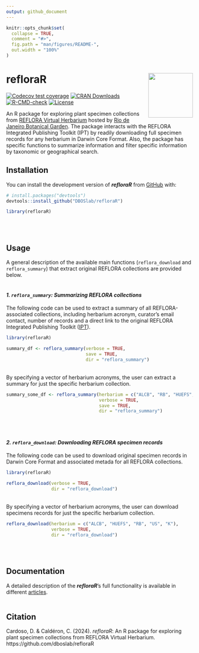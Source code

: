 ```yaml
---
output: github_document
---
```


<!-- README.md is generated from README.Rmd. Please edit that file -->

```r
knitr::opts_chunk$set(
  collapse = TRUE,
  comment = "#>",
  fig.path = "man/figures/README-",
  out.width = "100%"
)
```

# refloraR <img src="figures/refloraR_hex_sticker.png" align="right" alt="" width="120" />

<!-- badges: start -->
[![Codecov test coverage](https://codecov.io/gh/DBOSlab/refloraR/graph/badge.svg)](https://app.codecov.io/gh/DBOSlab/refloraR)
[![CRAN Downloads](https://cran.r-project.org/package=refloraR)](https://cranlogs.r-pkg.org/badges/grand-total/refloraR)
[![R-CMD-check](https://github.com/DBOSlab/refloraR/actions/workflows/R-CMD-check.yaml/badge.svg)](https://github.com/DBOSlab/refloraR/actions/workflows/R-CMD-check.yaml)
[![License](LICENSE)](https://img.shields.io/badge/license-MIT-blue.svg)
<!-- badges: end -->

An R package for exploring plant specimen collections from [REFLORA Virtual Herbarium](https://ipt.jbrj.gov.br/reflora) hosted by [Rio de Janeiro Botanical Garden](https://www.gov.br/jbrj). The package interacts with the REFLORA Integrated Publishing Toolkit (IPT) by readily downloading full specimen records for any herbarium in Darwin Core Format. Also, the package has specific functions to summarize information and filter specific information by taxonomic or geographical search.


## Installation

You can install the development version of ***refloraR*** from [GitHub](https://github.com/DBOSlab/refloraR) with:

``` r
# install.packages("devtools")
devtools::install_github("DBOSlab/refloraR")
```

```r
library(refloraR)
```
\
\

## Usage

A general description of the available main functions (`reflora_download` and `reflora_summary`) that extract original REFLORA collections are provided below.\
\

#### _1. `reflora_summary`: Summarizing REFLORA collections_

The following code can be used to extract a summary of all REFLORA-associated collections, including herbarium acronym, curator's email contact, number of records and a direct link to the original REFLORA Integrated Publishing Toolkit ([IPT](https://ipt.jbrj.gov.br/reflora)).\
```r
library(refloraR)

summary_df <- reflora_summary(verbose = TRUE,
                              save = TRUE,
                              dir = "reflora_summary")
```
\
By specifying a vector of herbarium acronyms, the user can extract a summary for just the specific herbarium collection.\

```r
summary_some_df <- reflora_summary(herbarium = c("ALCB", "RB", "HUEFS", "US", "K"),
                                   verbose = TRUE,
                                   save = TRUE,
                                   dir = "reflora_summary")
```
\
\

#### _2. `reflora_download`: Downloading REFLORA specimen records_

The following code can be used to download original specimen records in Darwin Core Format and associated metada for all REFLORA collections.\
```r
library(refloraR)

reflora_download(verbose = TRUE,
                 dir = "reflora_download")
```
\
By specifying a vector of herbarium acronyms, the user can download specimens records for just the specific herbarium collection.\

```r
reflora_download(herbarium = c("ALCB", "HUEFS", "RB", "US", "K"),
                 verbose = TRUE,
                 dir = "reflora_download")
```
\
\

## Documentation
A detailed description of the ***refloraR***'s full functionality is available in 
different [articles](https://dboslab.github.io/refloraR/).\
\

## Citation
Cardoso, D. & Caldéron, C. (2024). _refloraR_: An R package for exploring plant 
specimen collections from REFLORA Virtual Herbarium. https://github.com/dboslab/refloraR

